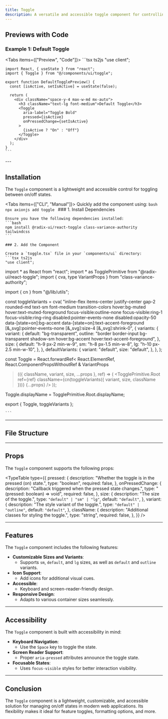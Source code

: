 ```yaml
---
title: Toggle
description: A versatile and accessible toggle component for controlling on/off states, built with Radix UI primitives.
---
```



## Previews with Code

### Example 1: Default Toggle

<Tabs items={["Preview", "Code"]}>
  <Tab value="Preview" className="m-auto h-auto pb-8 content-center">
    <DefaultTogglePreview />
  </Tab>
  <Tab value="Code" className="w-auto h-auto">
    ```tsx ts2js
    "use client";

    import React, { useState } from "react";
    import { Toggle } from "@/components/ui/toggle";

    export function DefaultTogglePreview() {
      const [isActive, setIsActive] = useState(false);

      return (
        <div className="space-y-4 max-w-md mx-auto">
          <h3 className="text-lg font-medium">Default Toggle</h3>
          <Toggle
            aria-label="Toggle Bold"
            pressed={isActive}
            onPressedChange={setIsActive}
          >
            {isActive ? "On" : "Off"}
          </Toggle>
        </div>
      );
    }
    ```
  </Tab>
</Tabs>
---

## Installation

The `Toggle` component is a lightweight and accessible control for toggling between on/off states.

<Tabs items={["CLI", "Manual"]}>
  <Tab value="CLI">
    Quickly add the component using:
    ```bash
    npx axionjs add toggle
    ```
  </Tab>
  <Tab value="Manual">
    ### 1. Install Dependencies

    Ensure you have the following dependencies installed:
    ```bash
    npm install @radix-ui/react-toggle class-variance-authority tailwindcss
    ```

    ### 2. Add the Component

    Create a `toggle.tsx` file in your `components/ui` directory:
    ```tsx ts2js
    "use client";

import * as React from "react";
import * as TogglePrimitive from "@radix-ui/react-toggle";
import { cva, type VariantProps } from "class-variance-authority";

import { cn } from "@/lib/utils";

const toggleVariants = cva(
  "inline-flex items-center justify-center gap-2 rounded-md text-sm font-medium transition-colors hover:bg-muted hover:text-muted-foreground focus-visible:outline-none focus-visible:ring-1 focus-visible:ring-ring disabled:pointer-events-none disabled:opacity-50 data-[state=on]:bg-accent data-[state=on]:text-accent-foreground [&_svg]:pointer-events-none [&_svg]:size-4 [&_svg]:shrink-0",
  {
    variants: {
      variant: {
        default: "bg-transparent",
        outline:
          "border border-input bg-transparent shadow-sm hover:bg-accent hover:text-accent-foreground",
      },
      size: {
        default: "h-9 px-2 min-w-9",
        sm: "h-8 px-1.5 min-w-8",
        lg: "h-10 px-2.5 min-w-10",
      },
    },
    defaultVariants: {
      variant: "default",
      size: "default",
    },
  },
);

const Toggle = React.forwardRef<
  React.ElementRef<typeof TogglePrimitive.Root>,
  React.ComponentPropsWithoutRef<typeof TogglePrimitive.Root> &
    VariantProps<typeof toggleVariants>
>(({ className, variant, size, ...props }, ref) => (
  <TogglePrimitive.Root
    ref={ref}
    className={cn(toggleVariants({ variant, size, className }))}
    {...props}
  />
));

Toggle.displayName = TogglePrimitive.Root.displayName;

export { Toggle, toggleVariants };

    ```
  </Tab>
</Tabs>

---

## File Structure

<Files>
  <Folder name="app" defaultOpen>
    <Folder name="components" defaultOpen>
      <Folder name="ui" defaultOpen>
        <File name="toggle.tsx" />
      </Folder>
    </Folder>
  </Folder>
</Files>

---

## Props

The `Toggle` component supports the following props:

<TypeTable
  type={{
    pressed: {
      description: "Whether the toggle is in the pressed (on) state.",
      type: "boolean",
      required: false,
    },
    onPressedChange: {
      description: "Callback triggered when the pressed state changes.",
      type: "(pressed: boolean) => void",
      required: false,
    },
    size: {
      description: "The size of the toggle.",
      type: `"default" | "sm" | "lg"`,
      default: `"default"`,
    },
    variant: {
      description: "The style variant of the toggle.",
      type: `"default" | "outline"`,
      default: `"default"`,
    },
    className: {
      description: "Additional classes for styling the toggle.",
      type: "string",
      required: false,
    },
  }}
/>

---

## Features

The `Toggle` component includes the following features:

- **Customizable Sizes and Variants**:
  - Supports `sm`, `default`, and `lg` sizes, as well as `default` and `outline` variants.
- **Icon Support**:
  - Add icons for additional visual cues.
- **Accessible**:
  - Keyboard and screen-reader-friendly design.
- **Responsive Design**:
  - Adapts to various container sizes seamlessly.

---

## Accessibility

The `Toggle` component is built with accessibility in mind:

- **Keyboard Navigation**:
  - Use the `Space` key to toggle the state.
- **Screen Reader Support**:
  - Proper `aria-pressed` attributes announce the toggle state.
- **Focusable States**:
  - Uses `focus-visible` styles for better interaction visibility.

---

## Conclusion

The `Toggle` component is a lightweight, customizable, and accessible solution for managing on/off states in modern web applications. Its flexibility makes it ideal for feature toggles, formatting options, and more.
